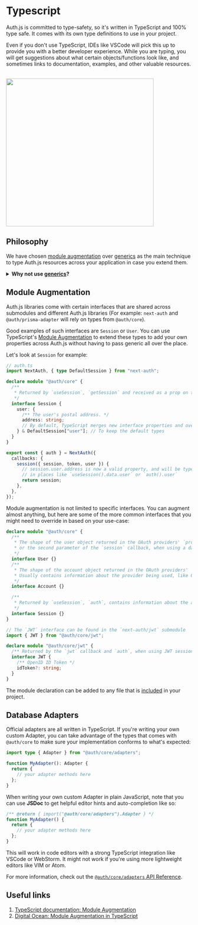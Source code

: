 
# Typescript

Auth.js is committed to type-safety, so it's written in TypeScript and 100% type safe. It comes with its own type definitions to use in your project.

Even if you don't use TypeScript, IDEs like VSCode will pick this up to provide you with a better developer experience. While you are typing, you will get suggestions about what certain objects/functions look like, and sometimes links to documentation, examples, and other valuable resources.

<br />
<img src="/img/etc/types-documentation.png" width="400" />

## Philosophy

We have chosen [module augmentation](https://www.typescriptlang.org/docs/handbook/declaration-merging.html#module-augmentation) over [generics](https://www.typescriptlang.org/docs/handbook/2/generics.html) as the main technique to type Auth.js resources across your application in case you extend them.

<details>
<summary>
<b>Why not use <a href="https://www.typescriptlang.org/docs/handbook/2/generics.html">generics</a>?</b>
</summary>
The interfaces that are shared across submodules are not passed to Auth.js library functions as generics.

Whenever these types are used, the functions always expect to return these formats. With generics, one might be able to override the type in one place, but not the other, which would cause the types to be out of sync with the implementation.

With module augmentation, you defined the types once, and you can be sure that they are always the same where it's expected.

</details>

## Module Augmentation

Auth.js libraries come with certain interfaces that are shared across submodules and different Auth.js libraries (For example: `next-auth` and `@auth/prisma-adapter` will rely on types from `@auth/core`).

Good examples of such interfaces are `Session` or `User`. You can use TypeScript's [Module Augmentation](https://www.typescriptlang.org/docs/handbook/declaration-merging.html#module-augmentation) to extend these types to add your own properties across Auth.js without having to pass generic all over the place.

Let's look at `Session` for example:

```ts
// auth.ts
import NextAuth, { type DefaultSession } from "next-auth";

declare module "@auth/core" {
  /**
   * Returned by `useSession`, `getSession` and received as a prop on the `SessionProvider` React Context
   */
  interface Session {
    user: {
      /** The user's postal address. */
      address: string;
      // By default, TypeScript merges new interface properties and overwrite existing ones. In this case, the default session user properties will be overwritten, with the new one defined above. To keep the default session user properties, you need to add them back into the newly declared interface
    } & DefaultSession["user"]; // To keep the default types
  }
}

export const { auth } = NextAuth({
  callbacks: {
    session({ session, token, user }) {
      // session.user.address is now a valid property, and will be type-checked
      // in places like `useSession().data.user` or `auth().user`
      return session;
    },
  },
});
```

Module augmentation is not limited to specific interfaces. You can augment almost anything, but here are some of the more common interfaces that you might need to override in based on your use-case:

```ts
declare module "@auth/core" {
  /**
   * The shape of the user object returned in the OAuth providers' `profile` callback,
   * or the second parameter of the `session` callback, when using a database.
   */
  interface User {}
  /**
   * The shape of the account object returned in the OAuth providers' `account` callback,
   * Usually contains information about the provider being used, like OAuth tokens (`access_token`, etc).
   */
  interface Account {}

  /**
   * Returned by `useSession`, `auth`, contains information about the active session.
   */
  interface Session {}
}

// The `JWT` interface can be found in the `next-auth/jwt` submodule
import { JWT } from "@auth/core/jwt";

declare module "@auth/core/jwt" {
  /** Returned by the `jwt` callback and `auth`, when using JWT sessions */
  interface JWT {
    /** OpenID ID Token */
    idToken?: string;
  }
}
```

The module declaration can be added to any file that is [included](https://www.typescriptlang.org/tsconfig#include) in your project.

## Database Adapters

Official adapters are all written in TypeScript. If you're writing your own custom Adapter, you can take advantage of the types that comes with `@auth/core` to make sure your implementation conforms to what's expected:

```ts
import type { Adapter } from "@auth/core/adapters";

function MyAdapter(): Adapter {
  return {
    // your adapter methods here
  };
}
```

When writing your own custom Adapter in plain JavaScript, note that you can use **JSDoc** to get helpful editor hints and auto-completion like so:

```js
/** @return { import("@auth/core/adapters").Adapter } */
function MyAdapter() {
  return {
    // your adapter methods here
  };
}
```

<Callout>
  This will work in code editors with a strong TypeScript integration like
  VSCode or WebStorm. It might not work if you're using more lightweight editors
  like VIM or Atom.
</Callout>

For more information, check out the [`@auth/core/adapters` API Reference](/reference/core/adapters).

## Useful links

1. [TypeScript documentation: Module Augmentation](https://www.typescriptlang.org/docs/handbook/declaration-merging.html#module-augmentation)
2. [Digital Ocean: Module Augmentation in TypeScript](https://www.digitalocean.com/community/tutorials/typescript-module-augmentation)
